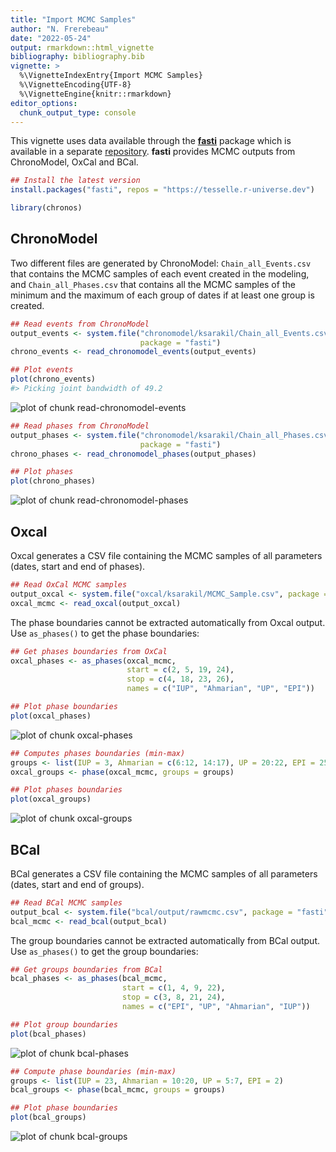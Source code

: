 ```yaml
---
title: "Import MCMC Samples"
author: "N. Frerebeau"
date: "2022-05-24"
output: rmarkdown::html_vignette
bibliography: bibliography.bib
vignette: >
  %\VignetteIndexEntry{Import MCMC Samples}
  %\VignetteEncoding{UTF-8}
  %\VignetteEngine{knitr::rmarkdown}
editor_options:
  chunk_output_type: console
---
```




This vignette uses data available through the [**fasti**](https://packages.tesselle.org/fasti/) package which is available in a separate [repository](https://tesselle.r-universe.dev). **fasti** provides MCMC outputs from ChronoModel, OxCal and BCal.


```r
## Install the latest version
install.packages("fasti", repos = "https://tesselle.r-universe.dev")
```


```r
library(chronos)
```

## ChronoModel

Two different files are generated by ChronoModel: `Chain_all_Events.csv` that contains the MCMC samples of each event created in the modeling, and `Chain_all_Phases.csv` that contains all the MCMC samples of the minimum and the maximum of each group of dates if at least one group is created.


```r
## Read events from ChronoModel
output_events <- system.file("chronomodel/ksarakil/Chain_all_Events.csv",
                             package = "fasti")
chrono_events <- read_chronomodel_events(output_events)

## Plot events
plot(chrono_events)
#> Picking joint bandwidth of 49.2
```

<img src="./figures/read-chronomodel-events-1.png" title="plot of chunk read-chronomodel-events" alt="plot of chunk read-chronomodel-events" style="display: block; margin: auto;" />


```r
## Read phases from ChronoModel
output_phases <- system.file("chronomodel/ksarakil/Chain_all_Phases.csv",
                             package = "fasti")
chrono_phases <- read_chronomodel_phases(output_phases)

## Plot phases
plot(chrono_phases)
```

<img src="./figures/read-chronomodel-phases-1.png" title="plot of chunk read-chronomodel-phases" alt="plot of chunk read-chronomodel-phases" style="display: block; margin: auto;" />

## Oxcal

Oxcal generates a CSV file containing the MCMC samples of all parameters (dates, start and end of phases).


```r
## Read OxCal MCMC samples
output_oxcal <- system.file("oxcal/ksarakil/MCMC_Sample.csv", package = "fasti")
oxcal_mcmc <- read_oxcal(output_oxcal)
```

The phase boundaries cannot be extracted automatically from Oxcal output. Use `as_phases()` to get the phase boundaries:


```r
## Get phases boundaries from OxCal
oxcal_phases <- as_phases(oxcal_mcmc,
                          start = c(2, 5, 19, 24),
                          stop = c(4, 18, 23, 26),
                          names = c("IUP", "Ahmarian", "UP", "EPI"))

## Plot phase boundaries
plot(oxcal_phases)
```

<img src="./figures/oxcal-phases-1.png" title="plot of chunk oxcal-phases" alt="plot of chunk oxcal-phases" style="display: block; margin: auto;" />


```r
## Computes phases boundaries (min-max)
groups <- list(IUP = 3, Ahmarian = c(6:12, 14:17), UP = 20:22, EPI = 25)
oxcal_groups <- phase(oxcal_mcmc, groups = groups)

## Plot phases boundaries
plot(oxcal_groups)
```

<img src="./figures/oxcal-groups-1.png" title="plot of chunk oxcal-groups" alt="plot of chunk oxcal-groups" style="display: block; margin: auto;" />

## BCal

BCal generates a CSV file containing the MCMC samples of all parameters (dates, start and end of groups).


```r
## Read BCal MCMC samples
output_bcal <- system.file("bcal/output/rawmcmc.csv", package = "fasti")
bcal_mcmc <- read_bcal(output_bcal)
```

The group boundaries cannot be extracted automatically from BCal output. Use `as_phases()` to get the group boundaries:


```r
## Get groups boundaries from BCal
bcal_phases <- as_phases(bcal_mcmc,
                         start = c(1, 4, 9, 22),
                         stop = c(3, 8, 21, 24),
                         names = c("EPI", "UP", "Ahmarian", "IUP"))

## Plot group boundaries
plot(bcal_phases)
```

<img src="./figures/bcal-phases-1.png" title="plot of chunk bcal-phases" alt="plot of chunk bcal-phases" style="display: block; margin: auto;" />


```r
## Compute phase boundaries (min-max)
groups <- list(IUP = 23, Ahmarian = 10:20, UP = 5:7, EPI = 2)
bcal_groups <- phase(bcal_mcmc, groups = groups)

## Plot phase boundaries
plot(bcal_groups)
```

<img src="./figures/bcal-groups-1.png" title="plot of chunk bcal-groups" alt="plot of chunk bcal-groups" style="display: block; margin: auto;" />
